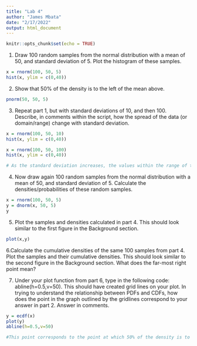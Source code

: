 ---
title: "Lab 4"
author: "James Mbata"
date: "2/17/2022"
output: html_document
---

```{r setup, include=FALSE}
knitr::opts_chunk$set(echo = TRUE)
```

1.  Draw 100 random samples from the normal distribution with a mean of 50, and standard deviation of 5. Plot the histogram of these samples.

```{r}
x = rnorm(100, 50, 5)
hist(x, ylim = c(0,40))
```

2.  Show that 50% of the density is to the left of the mean above.

```{r}
pnorm(50, 50, 5)
```

3. Repeat part 1, but with standard deviations of 10, and then 100. Describe, in comments within the script, how the spread of the data (or domain/range) change with standard deviation.

```{r}
x = rnorm(100, 50, 10)
hist(x, ylim = c(0,40))

x = rnorm(100, 50, 100)
hist(x, ylim = c(0,40))

# As the standard deviation increases, the values within the range of the distribution also increases.
```

4. Now draw again 100 random samples from the normal distribution with a mean of 50, and standard deviation of 5. Calculate the densities/probabilities of these random samples.

```{r}
x = rnorm(100, 50, 5)
y = dnorm(x, 50, 5)
y
```

5. Plot the samples and densities calculated in part 4. This should look similar to the first figure in the Background section.

```{r}
plot(x,y)
```

6.Calculate the cumulative densities of the same 100 samples from part 4. Plot the samples and their cumulative densities. This should look similar to the second figure in the Background section. What does the far-most right point mean?

7. Under your plot function from part 6, type in the following code: abline(h=0.5,v=50). This should have created grid lines on your plot. In trying to understand the relationship between PDFs and CDFs, how does the point in the graph outlined by the gridlines correspond to your answer in part 2. Answer in comments.


```{r}
y = ecdf(x)
plot(y)
abline(h=0.5,v=50)

#This point corresponds to the point at which 50% of the density is to the left (there is a 0.5 that a random variable will be less than the mean).
```




